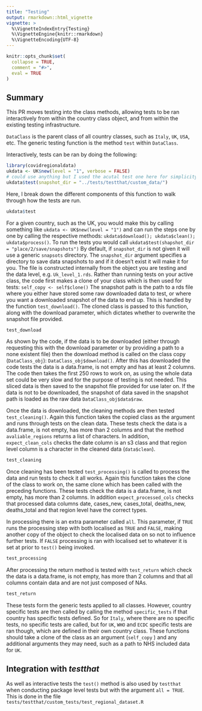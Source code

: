 ```yaml
---
title: "Testing"
output: rmarkdown::html_vignette
vignette: >
  %\VignetteIndexEntry{Testing}
  %\VignetteEngine{knitr::rmarkdown}
  %\VignetteEncoding{UTF-8}
---
```


```r
knitr::opts_chunk$set(
  collapse = TRUE,
  comment = "#>",
  eval = TRUE
)
```


## Summary


This PR moves testing into the class methods, allowing tests to be ran interactively from within the country class object, and from within the existing testing infrastructure.

`DataClass` is the parent class of all country classes, such as `Italy`, `UK`, `USA`, etc. The generic testing function is the method `test` within `DataClass`.

Interactively, tests can be ran by doing the following:


```r
library(covidregionaldata)
ukdata <- UK$new(level = "1", verbose = FALSE)
# could use anything but I used the acutal test one here for simplicity
ukdata$test(snapshot_dir = "../tests/testthat/custom_data/")
```


Here, I break down the different components of this function to walk through how the tests are run.

```r
ukdata$test
```

For a given country, such as the UK, you would make this by calling something like `ukdata <- UK$new(level = "1")` and can run the steps one by one by calling the respective methods: `ukdata$download(); ukdata$clean(); ukdata$process()`. To run the tests you would call `ukdata$test(shapshot_dir = "place/2/save/snapshots")` By default, if `snapshot_dir` is not given it will use a generic `snapsots` directory. The `snapshot_dir` argument specifies a directory to save data snapshots to and if it doesn't exist it will make it for you. The file is constructed internally from the object you are testing and the data level, e.g. `Uk_level_1.rds`. Rather than running tests on your active class, the code first makes a clone of your class which is then used for tests: `self_copy <- self$clone()` The snapshot path is the path to a rds file where you either have stored some raw downloaded data to test, or where you want a downloaded snapshot of the data to end up. This is handled by the function `test_download()`. The cloned class is passed to this function, along with the download parameter, which dictates whether to overwrite the snapshot file provided.

```r
test_download
```

As shown by the code, if the data is to be downloaded (either through requesting this with the download parameter or by providing a path to a none existent file) then the download method is called on the class copy (`DataClass_obj`): `DataClass_obj$download()`. After this has downloaded the code tests the data is a data.frame, is not empty and has at least 2 columns. The code then takes the first 250 rows to work on, as using the whole data set could be very slow and for the purpose of testing is not needed. This sliced data is then saved to the snapshot file provided for use later on. If the data is not to be downloaded, the snapshot of data saved in the snapshot path is loaded as the raw data `DataClass_obj$data$raw`.

Once the data is downloaded, the cleaning methods are then tested `test_cleaning()`. Again this function takes the copied class as the argument and runs through tests on the clean data. These tests check the data is a data.frame, is not empty, has more than 2 columns and that the method `avaliable_regions` returns a list of characters. In addition, `expect_clean_cols` checks the date column is an s3 class and that region level column is a character in the cleaned data (`data$clean`).

```r
test_cleaning
```

Once cleaning has been tested `test_processing()` is called to process the data and run tests to check it all works. Again this function takes the clone of the class to work on, the same clone which has been called with the preceding functions. These tests check the data is a data.frame, is not empty, has more than 2 columns. In addition `expect_processed_cols` checks that processed data columns date, cases_new, cases_total, deaths_new, deaths_total and that region level have the correct types.

In processing there is an extra parameter called `all`. This parameter, if `TRUE` runs the processing step with both localised as `TRUE` and `FALSE`, making another copy of the object to check the localised data on so not to influence further tests. If `FALSE` processing is ran with localised set to whatever it is set at prior to `test()` being invoked.

```r
test_processing
```

After processing the return method is tested with `test_return` which check the data is a data.frame, is not empty, has more than 2 columns and that all columns contain data and are not just composed of NAs.

```r
test_return
```

These tests form the generic tests applied to all classes. However, country specific tests are then called by calling the method `specific_tests` if that country has specific tests defined. So for `Italy`, where there are no specific tests, no specific tests are called, but for `UK`, `WHO` and `ECDC` specific tests are ran though, which are defined in their own country class. These functions should take a clone of the class as an argument (`self_copy` ) and any additional arguments they may need, such as a path to NHS included data for `UK`.


## Integration with *testthat*

As well as interactive tests the `test()` method is also used by `testthat` when conducting package level tests but with the argument `all = TRUE`. This is done in the file `tests/testthat/custom_tests/test_regional_dataset.R`
